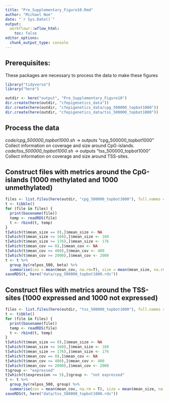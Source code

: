 ```yaml
---
title: "Pre_Supplementary_Figure10.Rmd"
author: "Michael Noe"
date: "`r Sys.Date()`" 
output:
  workflowr::wflow_html:
    toc: false
editor_options:
  chunk_output_type: console
---
```



## Prerequisites:

These packages are necessary to process the data to make these figures 

```r
library("tidyverse")
library("here")
```


```r
outdir <- here("output", "Pre_Supplementary_Figure10")
dir.create(here(outdir, "cfepigenetics_data"))
dir.create(here(outdir, "cfepigenetics_data/cpg_500000_topbot1000"))
dir.create(here(outdir, "cfepigenetics_data/tss_500000_topbot1000"))
```


## Process the data

  *code/cpg_500000_topbot1000.sh* -> outputs "cpg_500000_topbot1000"
    Collect information on coverage and size around CpG-islands.
  *code/tss_500000_topbot1000.sh* -> outputs "tss_500000_topbot1000"
    Collect information on coverage and size around TSS-sites.
  

## Construct files with metrics around the CpG-islands (1000 methylated and 1000 unmethylated)

```r
files <- list.files(here(outdir, "cpg_500000_topbot1000"), full.names = T)
t <- tibble()
for (file in files) {
  print(basename(file))
  temp <- readRDS(file)
  t <- rbind(t, temp)
}
t[which(t$mean_size == 0),]$mean_size <- NA
t[which(t$mean_size <= 160),]$mean_size <- 160
t[which(t$mean_size >= 176),]$mean_size <- 176
t[which(t$mean_cov == 0),]$mean_cov <- NA
t[which(t$mean_cov <= 400),]$mean_cov <- 400
t[which(t$mean_cov >= 2000),]$mean_cov <- 2000
t <- t %>% 
  group_by(relpos_500, beta) %>%
  summarise(cov = mean(mean_cov, na.rm=T), size = mean(mean_size, na.rm=T))
saveRDS(t, here("data/cpg_500000_topbot1000.rds"))
```


## Construct files with metrics around the TSS-sites (1000 expressed and 1000 not expressed)

```r
files <- list.files(here(outdir, "tss_500000_topbot1000"), full.names = T)
t <- tibble()
for (file in files) {
  print(basename(file))
  temp <- readRDS(file)
  t <- rbind(t, temp)
}
t[which(t$mean_size == 0),]$mean_size <- NA
t[which(t$mean_size <= 160),]$mean_size <- 160
t[which(t$mean_size >= 176),]$mean_size <- 176
t[which(t$mean_cov == 0),]$mean_cov <- NA
t[which(t$mean_cov <= 400),]$mean_cov <- 400
t[which(t$mean_cov >= 2000),]$mean_cov <- 2000
t$group <- "expressed"
t[which(t$expression <= 5),]$group <- "not expressed"
t <- t %>% 
  group_by(relpos_500, group) %>%
  summarise(cov = mean(mean_cov, na.rm = T), size = mean(mean_size, na.rm = T))
saveRDS(t, here("data/tss_500000_topbot1000.rds"))
``` 
